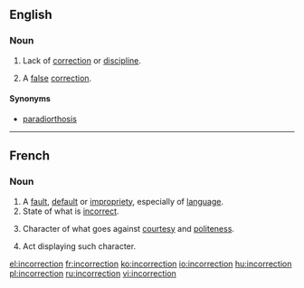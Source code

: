 ==English==

===Noun===
{{en-noun}}

# Lack of [[correction]] or [[discipline]].
# {{context|neologism|lang=en}} A [[false]] [[correction]].

====Synonyms====
* {{sense|false correction}} [[paradiorthosis]]

----

==French==

===Noun===
{{fr-noun|f}}

# A [[fault]], [[default]] or [[impropriety]], especially of [[language]].
# State of what is [[incorrect]].
# {{context|dated|lang=fr}} Character of what goes against [[courtesy]] and [[politeness]].
# {{context|dated|lang=fr}} Act displaying such character.

[[el:incorrection]]
[[fr:incorrection]]
[[ko:incorrection]]
[[io:incorrection]]
[[hu:incorrection]]
[[pl:incorrection]]
[[ru:incorrection]]
[[vi:incorrection]]